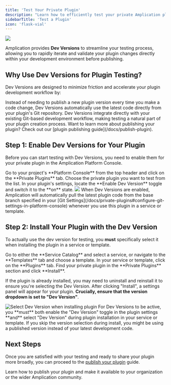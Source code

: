 ```yaml
---
title: 'Test Your Private Plugin'
description: "Learn how to efficiently test your private Amplication plugins during development using Dev Versions, ensuring a smooth integration"
sidebarTitle: 'Test a Plugin'
icon: 'flask-vial'
---
```


<Frame>
<img src="/images/plugin-development/enable-plugin-dev-versions.png" />
</Frame>

Amplication provides **Dev Versions** to streamline your testing process, allowing you to rapidly iterate and validate your plugin changes directly within your development environment before publishing.

## Why Use Dev Versions for Plugin Testing?

Dev Versions are designed to minimize friction and accelerate your plugin development workflow by:

<CardGroup cols={2}>
<Card title="Eliminate Publish Cycles" icon="rotate">
Instead of needing to publish a new plugin version every time you make a code change, Dev Versions automatically use the latest code directly from your plugin's Git repository.
</Card>
<Card title="Seamless Integration" icon="code-merge">
Dev Versions integrate directly with your existing Git-based development workflow, making testing a natural part of your plugin creation process.
</Card>
</CardGroup>

<Note>
Want to learn more about publishing your plugin? Check out our [plugin publishing guide](/docs/publish-plugin).
</Note>

## Step 1: Enable Dev Versions for Your Plugin

Before you can start testing with Dev Versions, you need to enable them for your private plugin in the Amplication Platform Console.

<Steps>
<Step title="Navigate to Private Plugins">
Go to your project's **Platform Console** from the top header and click on the **Private Plugins** tab.
</Step>
<Step title="Select Your Plugin">
Choose the private plugin you want to test from the list.
</Step>
<Step title="Enable Dev Version Toggle">
In your plugin's settings, locate the **Enable Dev Version** toggle and switch it to the **on** state.

<Frame caption="Enable Dev Versions Toggle">
<img src="/images/plugin-development/dev-versions-toggle.png" />
</Frame>

</Step>
</Steps>

<Note>
When Dev Versions are enabled, Amplication will automatically pull the latest plugin code from the base branch specified in your [Git Settings](/docs/private-plugins#configure-git-settings-in-platform-console) whenever you use this plugin in a service or template.
</Note>

## Step 2: Install Your Plugin with the Dev Version

To actually use the dev version for testing, you **must** specifically select it when installing the plugin in a service or template.

<Steps>
<Step title="Navigate to Services or Templates">
Go to either the **Service Catalog** and select a service, or navigate to the **Templates** tab and choose a template.
</Step>
<Step title="Go to the Plugins Tab">
In your service or template, click on the **Plugins** tab.
</Step>
<Step title="Install Your Private Plugin">
Find your private plugin in the **Private Plugins** section and click **Install**.

If the plugin is already installed, you may need to uninstall and reinstall it to ensure you're selecting the Dev Version.
</Step>
<Step title="Select the 'Dev Version' in Plugin Settings">
After clicking "Install", a settings panel will appear for your plugin.  **Crucially, ensure that the version dropdown is set to "Dev Version"**.

<Frame>
<img src="./assets/private-plugins/add-private-plugin-to-service.png" alt="Select Dev Version when installing plugin" caption="Select 'Dev Version' when installing your plugin to use the latest code."/>
</Frame>

</Step>
</Steps>

<Warning>
For Dev Versions to be active, you **must** both enable the "Dev Version" toggle in the plugin settings **and** select "Dev Version" during plugin installation in your service or template. If you skip the version selection during install, you might be using a published version instead of your latest development code.
</Warning>

## Next Steps

Once you are satisfied with your testing and ready to share your plugin more broadly, you can proceed to the [publish your plugin](/docs/publish-plugin) guide.

<CardGroup cols={1}>
<Card title="Publish Your Plugin" icon="upload" href="/plugin-development/publish-a-plugin">
Learn how to publish your plugin and make it available to your organization or the wider Amplication community.
</Card>
</CardGroup>